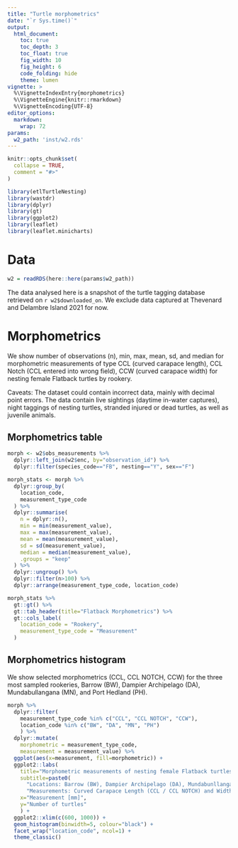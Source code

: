 ```yaml
---
title: "Turtle morphometrics"
date: "`r Sys.time()`"
output:
  html_document:
    toc: true
    toc_depth: 3
    toc_float: true
    fig_width: 10
    fig_height: 6
    code_folding: hide
    theme: lumen
vignette: >
  %\VignetteIndexEntry{morphometrics}
  %\VignetteEngine{knitr::rmarkdown}
  %\VignetteEncoding{UTF-8}
editor_options: 
  markdown: 
    wrap: 72
params:
  w2_path: 'inst/w2.rds'
---
```


```r
knitr::opts_chunk$set(
  collapse = TRUE,
  comment = "#>"
)
```

```r
library(etlTurtleNesting)
library(wastdr)
library(dplyr)
library(gt)
library(ggplot2)
library(leaflet)
library(leaflet.minicharts)
```

# Data
```r
w2 = readRDS(here::here(params$w2_path))
```

The data analysed here is a snapshot of the turtle tagging database retrieved on
`r w2$downloaded_on`.
We exclude data captured at Thevenard and Delambre Island 2021 for now.

# Morphometrics
We show number of observations (n), min, max, mean, sd, and median for morphometric
measurements of type CCL (curved carapace length), CCL Notch (CCL entered into 
wrong field), CCW (curved carapace width) for nesting female Flatback turtles 
by rookery.

Caveats: The dataset could contain incorrect data, mainly with decimal point errors.
The data contain live sightings (daytime in-water captures), night taggings 
of nesting turtles, stranded injured or dead turtles, as well as juvenile animals.

## Morphometrics table

```r
morph <- w2$obs_measurements %>% 
  dplyr::left_join(w2$enc, by="observation_id") %>% 
  dplyr::filter(species_code=="FB", nesting=="Y", sex=="F") 

morph_stats <- morph %>% 
  dplyr::group_by(
    location_code,
    measurement_type_code
  ) %>% 
  dplyr::summarise(
    n = dplyr::n(),
    min = min(measurement_value),
    max = max(measurement_value),
    mean = mean(measurement_value),
    sd = sd(measurement_value),
    median = median(measurement_value),
    .groups = "keep"
  ) %>% 
  dplyr::ungroup() %>%
  dplyr::filter(n>100) %>% 
  dplyr::arrange(measurement_type_code, location_code)

morph_stats %>% 
  gt::gt() %>% 
  gt::tab_header(title="Flatback Morphometrics") %>% 
  gt::cols_label(
    location_code = "Rookery",
    measurement_type_code = "Measurement"
  )
```

## Morphometrics histogram 
We show selected morphometrics (CCL, CCL NOTCH, CCW) for the three most sampled
rookeries, Barrow (BW), Dampier Archipelago (DA), Mundabullangana (MN), and
Port Hedland (PH).

```r
morph %>% 
  dplyr::filter(
    measurement_type_code %in% c("CCL", "CCL NOTCH", "CCW"),
    location_code %in% c("BW", "DA", "MN", "PH")
    ) %>% 
  dplyr::mutate(
    morphometric = measurement_type_code, 
    measurement = measurement_value) %>% 
  ggplot(aes(x=measurement, fill=morphometric)) +
  ggplot2::labs(
    title="Morphometric measurements of nesting female Flatback turtles",
    subtitle=paste0(
      "Locations: Barrow (BW), Dampier Archipelago (DA), Mundabunllangana (MN), Port Hedland (PH)\n",
      "Measurements: Curved Carapace Length (CCL / CCL NOTCH) and Width (CCW)"),
    x="Measurement [mm]",
    y="Number of turtles"
    ) +
  ggplot2::xlim(c(600, 1000)) +
  geom_histogram(binwidth=5, colour="black") +
  facet_wrap("location_code", ncol=1) +
  theme_classic()
```

